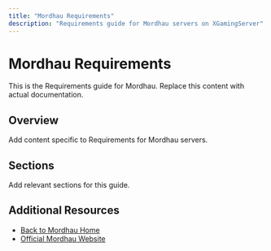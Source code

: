 ```yaml
---
title: "Mordhau Requirements"
description: "Requirements guide for Mordhau servers on XGamingServer"
---
```


# Mordhau Requirements

This is the Requirements guide for Mordhau. Replace this content with actual documentation.

## Overview

Add content specific to Requirements for Mordhau servers.

## Sections

Add relevant sections for this guide.

## Additional Resources

- [Back to Mordhau Home](./index)
- [Official Mordhau Website](https://example.com)
